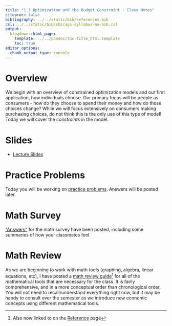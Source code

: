 ```yaml
---
title: "1.3 Optimization and the Budget Constraint - Class Notes"
citeproc: false
bibliography: ../../static/bib/references.bib
csl: ../../static/bib/chicago-syllabus-no-bib.csl
output:
  blogdown::html_page:
    template: ../../pandoc/toc-title_html.template
    toc: true
editor_options: 
  chunk_output_type: console
---
```


# Overview

We begin with an overview of constrained optimization models and our first application, how individuals choose. Our primary focus will be people as consumers - how do they choose to spend their money and how do those choices change? While we will focus extensively on consumers making purchasing choices, do not think this is the only use of this type of model! Today we will cover the *constraints* in the model.

# Slides

- [<i class="fas fa-external-link-square-alt"></i> Lecture Slides](/slides/1.3-slides.html)

# Practice Problems

Today you will be working on [practice problems](/practice/1.3-practice.html). Answers will be posted later.

# Math Survey

["Answers"](/homeworks/preliminary-survey-answers.html) for the math survey have been posted, including some summaries of how your classmates feel.

# Math Review

As we are beginning to work with math tools (graphing, algebra, linear equations, etc), I have posted a [math review guide](/files/math_review_guide.pdf)^[Also now linked to on the [Reference](/reference) page] for all of the mathematical tools that are necessary for the class. It is fairly comprehensive, and in a more conceptual order than chronological order. You will not need to recall/understand everything right now, but it may be handy to consult over the semester as we introduce new economic concepts using different mathematical tools.
